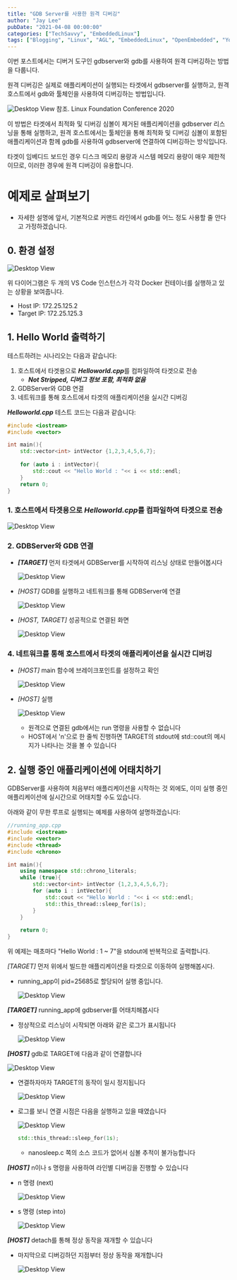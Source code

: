 ```yaml
---
title: "GDB Server를 사용한 원격 디버깅"
author: "Jay Lee"
pubDate: "2021-04-08 00:00:00"
categories: ["TechSavvy", "EmbeddedLinux"]
tags: ["Blogging", "Linux", "AGL", "EmbeddedLinux", "OpenEmbedded", "Yocto", "CrossDevelopment", "GCC", "GDB", "Toolchain"]
---
```


이번 포스트에서는 디버거 도구인 gdbserver와 gdb를 사용하여 원격 디버깅하는 방법을 다룹니다.

원격 디버깅은 실제로 애플리케이션이 실행되는 타겟에서 gdbserver를 실행하고, 원격 호스트에서 gdb와 툴체인을 사용하여 디버깅하는 방법입니다.

![Desktop View](/assets/img/03-RemoteDebuggingUsingGdbserver/1.png)
참조. Linux Foundation Conference 2020

이 방법은 타겟에서 최적화 및 디버깅 심볼이 제거된 애플리케이션을 gdbserver 리스닝을 통해 실행하고, 원격 호스트에서는 툴체인을 통해 최적화 및 디버깅 심볼이 포함된 애플리케이션과 함께 gdb를 사용하여 gdbserver에 연결하여 디버깅하는 방식입니다.

타겟이 임베디드 보드인 경우 디스크 메모리 용량과 시스템 메모리 용량이 매우 제한적이므로, 이러한 경우에 원격 디버깅이 유용합니다.

# **예제로 살펴보기**

- 자세한 설명에 앞서, 기본적으로 커맨드 라인에서 gdb를 어느 정도 사용할 줄 안다고 가정하겠습니다.

## **0. 환경 설정**

![Desktop View](/assets/img/03-RemoteDebuggingUsingGdbserver/2.png)

위 다이어그램은 두 개의 VS Code 인스턴스가 각각 Docker 컨테이너를 실행하고 있는 상황을 보여줍니다.

- Host IP: 172.25.125.2
- Target IP: 172.25.125.3

## **1. Hello World 출력하기**

테스트하려는 시나리오는 다음과 같습니다:

1. 호스트에서 타겟용으로 ***Helloworld.cpp***를 컴파일하여 타겟으로 전송
    - ***Not Stripped, 디버그 정보 포함, 최적화 없음***
2. GDBServer와 GDB 연결
3. 네트워크를 통해 호스트에서 타겟의 애플리케이션을 실시간 디버깅

***Helloworld.cpp*** 테스트 코드는 다음과 같습니다:

```cpp
#include <iostream>
#include <vector>

int main(){
    std::vector<int> intVector {1,2,3,4,5,6,7};
    
    for (auto i : intVector){
        std::cout << "Hello World : "<< i << std::endl;
    }
    return 0;
}
```

### 1. 호스트에서 타겟용으로 ***Helloworld.cpp***를 컴파일하여 타겟으로 전송

![Desktop View](/assets/img/03-RemoteDebuggingUsingGdbserver/3.png)

### 2. GDBServer와 GDB 연결

- ***[TARGET]*** 먼저 타겟에서 GDBServer를 시작하여 리스닝 상태로 만들어봅시다

    ![Desktop View](/assets/img/03-RemoteDebuggingUsingGdbserver/4.png)

- *[HOST]* GDB를 실행하고 네트워크를 통해 GDBServer에 연결

    ![Desktop View](/assets/img/03-RemoteDebuggingUsingGdbserver/5.png)

- *[HOST, TARGET]* 성공적으로 연결된 화면

    ![Desktop View](/assets/img/03-RemoteDebuggingUsingGdbserver/6.png)

### 4. 네트워크를 통해 호스트에서 타겟의 애플리케이션을 실시간 디버깅

- *[HOST]* main 함수에 브레이크포인트를 설정하고 확인

    ![Desktop View](/assets/img/03-RemoteDebuggingUsingGdbserver/7.png)

- *[HOST]* 실행

    ![Desktop View](/assets/img/03-RemoteDebuggingUsingGdbserver/8.png)

    - 원격으로 연결된 gdb에서는 run 명령을 사용할 수 없습니다
    - HOST에서 'n'으로 한 줄씩 진행하면 TARGET의 stdout에 std::cout의 메시지가 나타나는 것을 볼 수 있습니다

## **2. 실행 중인 애플리케이션에 어태치하기**

GDBServer를 사용하여 처음부터 애플리케이션을 시작하는 것 외에도, 이미 실행 중인 애플리케이션에 실시간으로 어태치할 수도 있습니다.

아래와 같이 무한 루프로 실행되는 예제를 사용하여 설명하겠습니다:

```cpp
//running_app.cpp
#include <iostream>
#include <vector>
#include <thread>
#include <chrono>

int main(){
    using namespace std::chrono_literals;
    while (true){
        std::vector<int> intVector {1,2,3,4,5,6,7};
        for (auto i : intVector){
            std::cout << "Hello World : "<< i << std::endl;
            std::this_thread::sleep_for(1s);
        }
    }
    
    return 0;
}
```

위 예제는 매초마다 "Hello World : 1 ~ 7"을 stdout에 반복적으로 출력합니다.

*[TARGET]* 먼저 위에서 빌드한 애플리케이션을 타겟으로 이동하여 실행해봅시다.

- running_app이 pid=25685로 할당되어 실행 중입니다.

    ![Desktop View](/assets/img/03-RemoteDebuggingUsingGdbserver/9.png)

***[TARGET]*** running_app에 gdbserver를 어태치해봅시다

- 정상적으로 리스닝이 시작되면 아래와 같은 로그가 표시됩니다

    ![Desktop View](/assets/img/03-RemoteDebuggingUsingGdbserver/10.png)

***[HOST]*** gdb로 TARGET에 다음과 같이 연결합니다

![Desktop View](/assets/img/03-RemoteDebuggingUsingGdbserver/11.png)

- 연결하자마자 TARGET의 동작이 일시 정지됩니다

    ![Desktop View](/assets/img/03-RemoteDebuggingUsingGdbserver/12.png)

- 로그를 보니 연결 시점은 다음을 실행하고 있을 때였습니다

    ![Desktop View](/assets/img/03-RemoteDebuggingUsingGdbserver/13.png)

    ```cpp
    std::this_thread::sleep_for(1s);
    ```

    - nanosleep.c 쪽의 소스 코드가 없어서 심볼 추적이 불가능합니다

***[HOST]*** n이나 s 명령을 사용하여 라인별 디버깅을 진행할 수 있습니다

- n 명령 (next)

    ![Desktop View](/assets/img/03-RemoteDebuggingUsingGdbserver/14.png)

- s 명령 (step into)

    ![Desktop View](/assets/img/03-RemoteDebuggingUsingGdbserver/15.png)

***[HOST]*** detach를 통해 정상 동작을 재개할 수 있습니다

- 마지막으로 디버깅하던 지점부터 정상 동작을 재개합니다

    ![Desktop View](/assets/img/03-RemoteDebuggingUsingGdbserver/16.png)